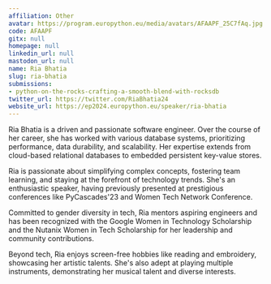 ```yaml
---
affiliation: Other
avatar: https://program.europython.eu/media/avatars/AFAAPF_25C7fAq.jpg
code: AFAAPF
gitx: null
homepage: null
linkedin_url: null
mastodon_url: null
name: Ria Bhatia
slug: ria-bhatia
submissions:
- python-on-the-rocks-crafting-a-smooth-blend-with-rocksdb
twitter_url: https://twitter.com/RiaBhatia24
website_url: https://ep2024.europython.eu/speaker/ria-bhatia
---
```


Ria Bhatia is a driven and passionate software engineer. Over the course of her career, she has worked with various database systems, prioritizing performance, data durability, and scalability. Her expertise extends from cloud-based relational databases to embedded persistent key-value stores.

Ria is passionate about simplifying complex concepts, fostering team learning, and staying at the forefront of technology trends. She's an enthusiastic speaker, having previously presented at prestigious conferences like PyCascades'23 and Women Tech Network Conference.

Committed to gender diversity in tech, Ria mentors aspiring engineers and has been recognized with the Google Women in Technology Scholarship and the Nutanix Women in Tech Scholarship for her leadership and community contributions.

Beyond tech, Ria enjoys screen-free hobbies like reading and embroidery, showcasing her artistic talents. She's also adept at playing multiple instruments, demonstrating her musical talent and diverse interests.
